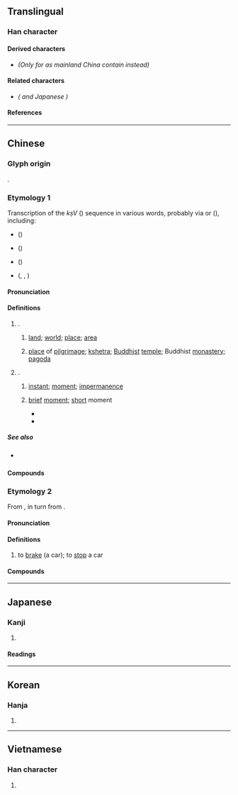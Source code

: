 {{also|刹}}
{{character info}}
==Translingual==
{{ja-forms|[[刹]]|[[刹]]|剎}}

===Han character===
{{Han char|rn=18|rad=刀|as=07|sn=9|four=42900|canj=KCLN,KDLN|ids=⿰⿱㐅术刂(G),⿰⿱㐅朮刂(HT)}} <!-- Splitting ids to make difference clearer. Alternative id: ⿰𣏂刂 -->

====Derived characters====
* {{l|mul|[[䓭]], [[𠝨]], [[𤟆]]}} ''(Only for {{w|zh:國字標準字體|Taiwan character forms}} as mainland China {{w|zh:規範漢字|character forms}} contain {{l|mul|刹}} instead)''

====Related characters====
* {{l|mul|[[刹]]}} ''({{w|Simplified Chinese}} and Japanese {{w|kanji}})''

====References====
{{Han ref|kx=0140.291|dkj=02012|hdz=10342.051|uh=524E}}

----

==Chinese==
{{zh-forms|s=刹}}

===Glyph origin===
{{Han etym}}
{{Han compound|殺|刀|alt2=刂|ls=psc|c1=p|c2=s}}.

===Etymology 1===
Transcription of the ''kṣV'' ({{m|sa|क्ष|tr=-}}) sequence in various {{der|zh|sa|-}} words, probably via {{der|zh|kho|-}} or {{der|zh|pgd|𐨐𐨿𐨮|tr=kṣ|ts=*tʂ(ə)|sc=Khar}} ({{zh-ref|Bailey, 1946}}), including:
* {{noncog|sa|क्षेत्र||land; place of pilgrimage}} ({{zh-l|*剎多羅}})
* {{noncog|sa|क्षण||instant}} ({{zh-l|*剎那}})
* {{noncog|sa|क्षेम||residence}} ({{zh-l|*剎摩}})
* {{noncog|sa|क्षत्रिय||warrior caste}} ({{zh-l|*剎怛利耶}}, {{zh-l|*剎帝利}}, {{zh-l|*剎利}})

====Pronunciation====
{{zh-pron
|m=chà
|m-s=sa2
|c=saat3,caat3
|h=pfs=
|md=chák
|mn=sat
|w=4tshaq
|dial=1
|mc=y
|oc=y
|cat=n
}}

====Definitions====
{{zh-hanzi}}

# {{n-g|Clipping of}} {{zh-l|剎多羅}}.
## {{lb|zh|Buddhism}} [[land]]; [[world]]; [[place]]; [[area]]
## {{lb|zh|Buddhism}} [[place]] of [[pilgrimage]]; [[kshetra]]; [[Buddhist]] [[temple]]; Buddhist [[monastery]]; [[pagoda]]
##: {{zh-x|古剎|old Buddhist temple}}
# {{n-g|Clipping of}} {{zh-l|剎那}}.
## {{lb|zh|Buddhism}} [[instant]]; [[moment]]; [[impermanence]]
## {{lb|zh|by extension}} [[brief]] [[moment]]; [[short]] moment
##* {{zh-x|你我 在 回望 那 一剎{saat3}　彼此 慰問 境況|The '''moment''' we both turned back<br>Exchanged glances and checked up on each other|C-LIT|ref={{w2|zh|陳慧嫻}} (lyricist {{w2|zh|簡寧}}), {{w2|zh|人生何處不相逢}}}}
##* {{zh-x|懷念 那 一剎{saat3}　耀眼 的 火花|Missing that '''instant'''<br>The dazzling spark|C-LIT|ref={{w2|zh|李克勤}} (lyricist {{w2|zh|陳少琪}}), {{lang|zh|飛花}}}}

=====See also=====
* {{sense|brief moment}} {{zh-l|刻}}

====Compounds====
{{zh-der|fold=1|剎那|剎柱|剎摩|剎海|金剎|剎帝利|古剎|寶剎|塵剎|巴剎|佛剎|上剎|一剎那|剎時|梵剎|羅剎女|羅剎|羅剎國}}

===Etymology 2===
From {{zh-l|煞}}, in turn from {{zh-l|殺}}.

====Pronunciation====
{{zh-pron
|m=shā
|c=saat3,caat3
|h=pfs=
|j=sah4
|md=sák
|mn=sat
|w=4saq
|dial=2
|mc=
|oc=
|cat=v
}}

====Definitions====
{{zh-hanzi}}

# to [[brake]] (a car); to [[stop]] a car
#: {{zh-x|剎{shā}車|to brake a car}}

====Compounds====
{{zh-der|fold=1|剎車}}

{{zh-cat|Time|Buddhism}}

----

==Japanese==

===Kanji===
{{ja-kanji|grade=|rs=刀07}}

# {{rfdef|ja|sort=刀07}}

====Readings====
{{ja-readings
|on=さつ, せち
|kun=はたばしら, てら-, くに
}}

----

==Korean==

===Hanja===
{{ko-hanja|hangeul=찰|rv=chal|mr=ch'al|y=chal}}

# {{rfdef|ko|sort=刀07}}

----

==Vietnamese==

===Han character===
{{vi-readings|rs=刀07|reading=[[sát]]}}

# {{rfdef|vi|sort=刀07}}